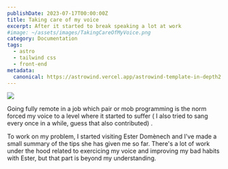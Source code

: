 ```yaml
---
publishDate: 2023-07-17T00:00:00Z
title: Taking care of my voice
excerpt: After it started to break speaking a lot at work
#image: ~/assets/images/TakingCareOfMyVoice.png
category: Documentation
tags:
  - astro
  - tailwind css
  - front-end
metadata:
  canonical: https://astrowind.vercel.app/astrowind-template-in-depth2
---
```



<img src="/public/images/TakingCareOfMyVoice.png"/>

Going fully remote in a job which pair or mob programming is the norm forced my voice to a level where it started to suffer ( I also tried to sang every once in a while, guess that also contributed) .

To work on my problem, I started visiting Ester Domènech and I've made a small summary of the tips she has given me so far. There's a lot of work under the hood related to exercicing my voice and improving my bad habits with Ester, but that part is beyond my understanding.
